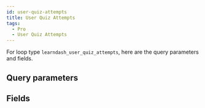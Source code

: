 ```yaml
---
id: user-quiz-attempts
title: User Quiz Attempts
tags:
  - Pro
  - User Quiz Attempts
---
```


For loop type `learndash_user_quiz_attempts`, here are the query parameters and fields.

## Query parameters

<QueryArgsList args={json.query_args} />

## Fields

<FieldsList fields={json.fields} />
